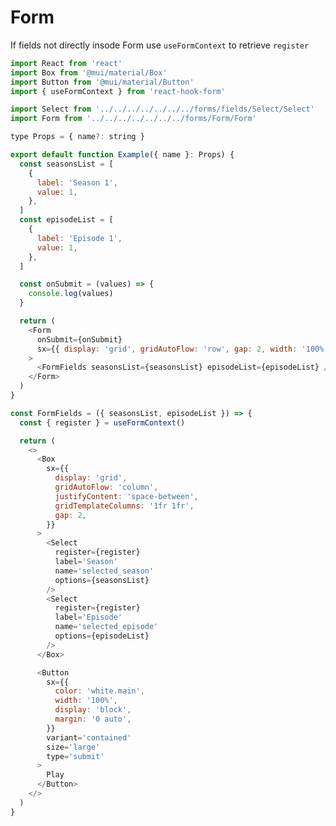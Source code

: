 # Form

If fields not directly insode Form use `useFormContext` to retrieve `register`

```js
import React from 'react'
import Box from '@mui/material/Box'
import Button from '@mui/material/Button'
import { useFormContext } from 'react-hook-form'

import Select from '../../../../../../../forms/fields/Select/Select'
import Form from '../../../../../../../forms/Form/Form'

type Props = { name?: string }

export default function Example({ name }: Props) {
  const seasonsList = [
    {
      label: 'Season 1',
      value: 1,
    },
  ]
  const episodeList = [
    {
      label: 'Episode 1',
      value: 1,
    },
  ]

  const onSubmit = (values) => {
    console.log(values)
  }

  return (
    <Form
      onSubmit={onSubmit}
      sx={{ display: 'grid', gridAutoFlow: 'row', gap: 2, width: '100%' }}
    >
      <FormFields seasonsList={seasonsList} episodeList={episodeList} />
    </Form>
  )
}

const FormFields = ({ seasonsList, episodeList }) => {
  const { register } = useFormContext()

  return (
    <>
      <Box
        sx={{
          display: 'grid',
          gridAutoFlow: 'column',
          justifyContent: 'space-between',
          gridTemplateColumns: '1fr 1fr',
          gap: 2,
        }}
      >
        <Select
          register={register}
          label='Season'
          name='selected_season'
          options={seasonsList}
        />
        <Select
          register={register}
          label='Episode'
          name='selected_episode'
          options={episodeList}
        />
      </Box>

      <Button
        sx={{
          color: 'white.main',
          width: '100%',
          display: 'block',
          margin: '0 auto',
        }}
        variant='contained'
        size='large'
        type='submit'
      >
        Play
      </Button>
    </>
  )
}
```
